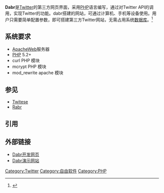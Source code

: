 {{Refimprove|time=2012-06-12T06:07:56+00:00 }}
{{Infobox Software |
  name = dabr |
  screenshot = [[Image:Dabr_logo.png|Image:Dabr_logo.png]]|
  caption = |
  developer =  David Carrington, Terence Eden, Yegle Ying|
  latest_release_version = r267 |
  latest_release_date = 2010年1月13日 |
  operating_system = 支持[[Apache|Apache]]/[[PHP|PHP]]的系统 |
  genre = [[twitter|twitter]]第三方网站 |
  license =[[MIT许可证|MIT许可证]]|
  website = [http://code.google.com/p/dabr/ code.google.com/p/dabr]|
}}
'''Dabr'''是[[Twitter|Twitter]]的第三方网页界面，采用[[PHP|PHP]]语言编写，通过对Twitter API的调用，实现Twitter的功能。dabr搭建的网站，可通过计算机、手机等设备使用。用户只需要简单配置参数，即可搭建第三方Twitter网站，无需占用系统[[数据库|数据库]]。<ref>{{Cite web |url=http://code.google.com/p/dabr/wiki/SetupGuide |title=dabr setup guide |accessdate=2010-01-24 |archive-date=2010-02-11 |archive-url=https://web.archive.org/web/20100211021111/http://code.google.com/p/dabr/wiki/SetupGuide |dead-url=no }}</ref>

== 系统要求 ==
* [[Apache|Apache]]Web服务器
* [[PHP|PHP]] 5.2+ 
* curl PHP 模块
* mcrypt PHP 模块
* mod_rewrite apache 模块 

== 参见 ==
* [[Twitese|Twitese]]
* [[Rabr|Rabr]]

== 引用 ==
{{reflist}}

== 外部链接 ==
* [http://code.google.com/p/dabr/ Dabr开发网页]{{Wayback|url=http://code.google.com/p/dabr/ |date=20100209112710 }}
* [http://dabr.co.uk/ Dabr演示网站]{{Wayback|url=http://dabr.co.uk/ |date=20100127105852 }}
{{软件小作品}}
{{Twitter Navigation}}
[[Category:Twitter|Category:Twitter]]
[[Category:自由软件|Category:自由软件]]
[[Category:PHP|Category:PHP]]